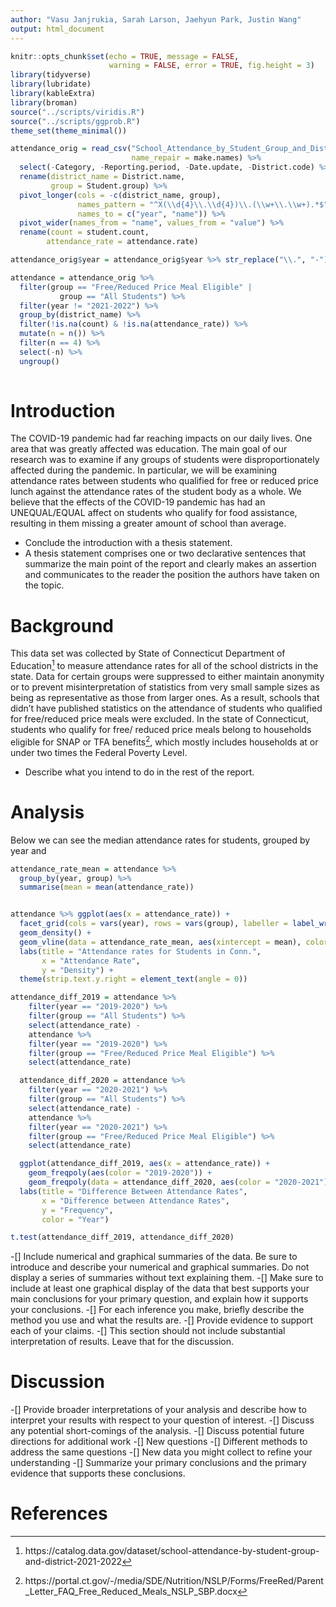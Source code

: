 ```yaml
---
author: "Vasu Janjrukia, Sarah Larson, Jaehyun Park, Justin Wang"
output: html_document
---
```


```r
knitr::opts_chunk$set(echo = TRUE, message = FALSE,
                      warning = FALSE, error = TRUE, fig.height = 3)
library(tidyverse)
library(lubridate)
library(kableExtra)
library(broman)
source("../scripts/viridis.R")
source("../scripts/ggprob.R")
theme_set(theme_minimal())
```

```r

attendance_orig = read_csv("School_Attendance_by_Student_Group_and_District__2021-2022.csv",
                           name_repair = make.names) %>% 
  select(-Category, -Reporting.period, -Date.update, -District.code) %>% 
  rename(district_name = District.name,
         group = Student.group) %>% 
  pivot_longer(cols = -c(district_name, group), 
               names_pattern = "^X(\\d{4}\\.\\d{4})\\.(\\w+\\.\\w+).*$", 
               names_to = c("year", "name")) %>% 
  pivot_wider(names_from = "name", values_from = "value") %>% 
  rename(count = student.count,
        attendance_rate = attendance.rate)

attendance_orig$year = attendance_orig$year %>% str_replace("\\.", "-")

attendance = attendance_orig %>% 
  filter(group == "Free/Reduced Price Meal Eligible" |
           group == "All Students") %>% 
  filter(year != "2021-2022") %>% 
  group_by(district_name) %>% 
  filter(!is.na(count) & !is.na(attendance_rate)) %>% 
  mutate(n = n()) %>%
  filter(n == 4) %>%
  select(-n) %>% 
  ungroup()
  
```


# Introduction

The COVID-19 pandemic had far reaching impacts on our daily lives. One area that was greatly affected was education. The main goal of our research was to examine if any groups of students were disproportionately affected during the pandemic. In particular, we will be examining attendance rates between students who qualified for free or reduced price lunch against the attendance rates of the student body as a whole. We believe that the effects of the COVID-19 pandemic has had an UNEQUAL/EQUAL affect on students who qualify for food assistance, resulting in them missing a greater amount of school than average.

- Conclude the introduction with a thesis statement.
- A thesis statement comprises one or two declarative sentences that summarize the main point of the report and clearly makes an assertion and communicates to the reader the position the authors have taken on the topic.


# Background

This data set was collected by State of Connecticut Department of Education^[https://catalog.data.gov/dataset/school-attendance-by-student-group-and-district-2021-2022] to measure attendance rates for all of the school districts in the state. Data for certain groups were suppressed to either maintain anonymity or to prevent misinterpretation of statistics from very small sample sizes as being as representative as those from larger ones. As a result, schools that didn't have published statistics on the attendance of students who qualified for free/reduced price meals were excluded. In the state of Connecticut, students who qualify for free/ reduced price meals belong to households eligible for SNAP or TFA benefits^[https://portal.ct.gov/-/media/SDE/Nutrition/NSLP/Forms/FreeRed/Parent_Letter_FAQ_Free_Reduced_Meals_NSLP_SBP.docx], which mostly includes households at or under two times the Federal Poverty Level.

- Describe what you intend to do in the rest of the report.

# Analysis

Below we can see the median attendance rates for students, grouped by year and 

```r

attendance_rate_mean = attendance %>% 
  group_by(year, group) %>% 
  summarise(mean = mean(attendance_rate))


attendance %>% ggplot(aes(x = attendance_rate)) +
  facet_grid(cols = vars(year), rows = vars(group), labeller = label_wrap_gen()) +
  geom_density() +
  geom_vline(data = attendance_rate_mean, aes(xintercept = mean), color = "red") +
  labs(title = "Attendance rates for Students in Conn.",
       x = "Attendance Rate",
       y = "Density") + 
  theme(strip.text.y.right = element_text(angle = 0))

```

```r

attendance_diff_2019 = attendance %>% 
    filter(year == "2019-2020") %>% 
    filter(group == "All Students") %>% 
    select(attendance_rate) -
    attendance %>% 
    filter(year == "2019-2020") %>% 
    filter(group == "Free/Reduced Price Meal Eligible") %>% 
    select(attendance_rate)

  attendance_diff_2020 = attendance %>% 
    filter(year == "2020-2021") %>% 
    filter(group == "All Students") %>% 
    select(attendance_rate) -
    attendance %>% 
    filter(year == "2020-2021") %>% 
    filter(group == "Free/Reduced Price Meal Eligible") %>% 
    select(attendance_rate)
```

```r
  ggplot(attendance_diff_2019, aes(x = attendance_rate)) +
    geom_freqpoly(aes(color = "2019-2020")) +
    geom_freqpoly(data = attendance_diff_2020, aes(color = "2020-2021")) +
  labs(title = "Difference Between Attendance Rates",
       x = "Difference between Attendance Rates",
       y = "Frequency",
       color = "Year")
```

```r
t.test(attendance_diff_2019, attendance_diff_2020)
```

-[] Include numerical and graphical summaries of the data. Be sure to introduce and describe your numerical and graphical summaries.  Do not display a series of summaries without text explaining them.
-[] Make sure to include at least one graphical display of the data that best supports your main conclusions for your primary question, and explain how it supports your conclusions.
-[] For each inference you make, briefly describe the method you use and what the results are.
-[] Provide evidence to support each of your claims.
-[] This section should not include substantial interpretation of results. Leave that for the discussion.

# Discussion

-[] Provide broader interpretations of your analysis and describe how to interpret your results with respect to your question of interest.
-[] Discuss any potential short-comings of the analysis.
-[] Discuss potential future directions for additional work
-[] New questions
-[] Different methods to address the same questions
-[] New data you might collect to refine your understanding
-[] Summarize your primary conclusions and the primary evidence that supports these conclusions.

# References